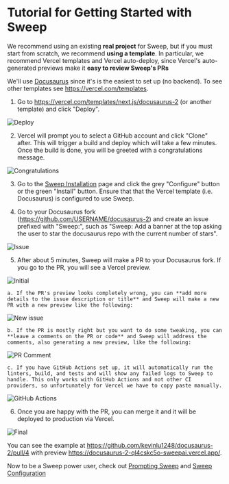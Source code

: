 # Tutorial for Getting Started with Sweep

We recommend using an existing **real project** for Sweep, but if you must start from scratch, we recommend **using a template**. In particular, we recommend Vercel templates and Vercel auto-deploy, since Vercel's auto-generated previews make it **easy to review Sweep's PRs**

We'll use [Docusaurus](https://vercel.com/templates/next.js/docusaurus-2) since it's is the easiest to set up (no backend). To see other templates see https://vercel.com/templates.

1. Go to https://vercel.com/templates/next.js/docusaurus-2 (or another template) and click "Deploy".

![Deploy](/tutorial/deployment.png)

2. Vercel will prompt you to select a GitHub account and click "Clone" after. This will trigger a build and deploy which will take a few minutes. Once the build is done, you will be greeted with a congratulations message.

![Congratulations](/tutorial/congratulations.png)

3. Go to the [Sweep Installation](https://github.com/apps/sweep-ai) page and click the grey "Configure" button or the green "Install" button. Ensure that that the Vercel template (i.e. Docusaurus) is configured to use Sweep.

4. Go to your Docusaurus fork (https://github.com/USERNAME/docusaurus-2) and create an issue prefixed with "Sweep:", such as "Sweep: Add a banner at the top asking the user to star the docusaurus repo with the current number of stars".

![Issue](/tutorial/issue.png)

5. After about 5 minutes, Sweep will make a PR to your Docusaurus fork. If you go to the PR, you will see a Vercel preview.

![Initial](/tutorial/initial.png)

    a. If the PR's preview looks completely wrong, you can **add more details to the issue description or title** and Sweep will make a new PR with a new preview like the following:

![New issue](/tutorial/new.png)

    b. If the PR is mostly right but you want to do some tweaking, you can **leave a comments on the PR or code** and Sweep will address the comments, also generating a new preview, like the following:

![PR Comment](/tutorial/comment.png)

    c. If you have GitHub Actions set up, it will automatically run the linters, build, and tests and will show any failed logs to Sweep to handle. This only works with GitHub Actions and not other CI providers, so unfortunately for Vercel we have to copy paste manually.

![GitHub Actions](/tutorial/github_actions.png)

6. Once you are happy with the PR, you can merge it and it will be deployed to production via Vercel.


![Final](/tutorial/final.png)


You can see the example at https://github.com/kevinlu1248/docusaurus-2/pull/4 with preview https://docusaurus-2-ql4cskc5o-sweepai.vercel.app/.

Now to be a Sweep power user, check out [Prompting Sweep](https://docs.sweep.dev/recipes) and [Sweep Configuration](https://docs.sweep.dev/config)

